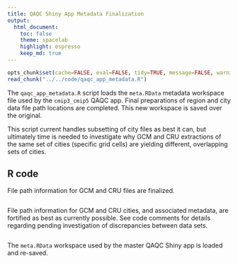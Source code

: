 ```yaml
---
title: QAQC Shiny App Metadata Finalization
output:
  html_document:
    toc: false
    theme: spacelab
    highlight: espresso
    keep_md: true
---
```


```r
opts_chunk$set(cache=FALSE, eval=FALSE, tidy=TRUE, message=FALSE, warning=FALSE)
read_chunk("../../code/qaqc_app_metadata.R")
```

The `qaqc_app_metadata.R` script loads the `meta.RData` metadata workspace file used by the `cmip3_cmip5` QAQC app.
Final preparations of region and city data file path locations are completed.
This new workspace is saved over the original.

This script current handles subsetting of city files as best it can,
but ultimately time is needed to investigate why GCM and CRU extractions of the same set of cities (specific grid cells) are yielding different, overlapping sets of cities.

## R code

File path information for GCM and CRU files are finalized.

```r
```

File path information for GCM and CRU cities, and associated metadata, are fortified as best as currently possible.
See code comments for details regarding pending investigation of discrepancies between data sets.

```r
```

The `meta.RData` workspace used by the master QAQC Shiny app is loaded and re-saved.

```r
```
